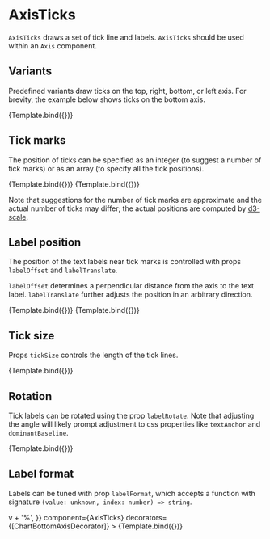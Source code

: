 
# AxisTicks

<Meta title="Core/Components/Axes/AxisTicks" />

`AxisTicks` draws a set of tick line and labels. `AxisTicks` should be used within an `Axis` component.

<ArgsTable of={AxisTicks} />

## Variants

Predefined variants draw ticks on the top, right, bottom, or left axis. For brevity, the example below shows ticks on the bottom axis.

<Canvas>
    <Story
        name="default"
        args={{
            variant: 'bottom',
        }}
        component={AxisTicks}
        decorators={[ChartBottomAxisDecorator]}
    >
        {Template.bind({})}
    </Story>
</Canvas>

## Tick marks

The position of ticks can be specified as an integer (to suggest a number of tick marks) or as an array (to specify all the tick positions).

<Canvas>
    <Story
        name="number"
        args={{
            variant: 'bottom',
            ticks: 10,
        }}
        component={AxisTicks}
        decorators={[ChartBottomAxisDecorator]}
    >
        {Template.bind({})}
    </Story>
    <Story
        name="positions"
        args={{
            variant: 'bottom',
            ticks: [0, 20, 50, 90, 100],
        }}
        component={AxisTicks}
        decorators={[ChartBottomAxisDecorator]}
    >
        {Template.bind({})}
    </Story>
</Canvas>

Note that suggestions for the number of tick marks are approximate and the actual number of ticks may differ; the actual positions are computed by [d3-scale](https://github.com/d3/d3-scale).

## Label position

The position of the text labels near tick marks is controlled with props `labelOffset` and `labelTranslate`.

`labelOffset` determines a perpendicular distance from the axis to the text label.
`labelTranslate` further adjusts the position in an arbitrary direction.

<Canvas>
    <Story
        name="label offset"
        args={{
            variant: 'bottom',
            labelOffset: 25,
        }}
        component={AxisTicks}
        decorators={[ChartBottomAxisDecorator]}
    >
        {Template.bind({})}
    </Story>
    <Story
        name="label translate"
        args={{
            variant: 'bottom',
            labelOffset: 5,
            labelTranslate: [10, 5],
        }}
        component={AxisTicks}
        decorators={[ChartBottomAxisDecorator]}
    >
        {Template.bind({})}
    </Story>
</Canvas>

## Tick size

Props `tickSize` controls the length of the tick lines.

<Canvas>
    <Story
        name="tick size"
        args={{
            variant: 'bottom',
            tickSize: 15,
            labelOffset: 20,
        }}
        component={AxisTicks}
        decorators={[ChartBottomAxisDecorator]}
    >
        {Template.bind({})}
    </Story>
</Canvas>

## Rotation

Tick labels can be rotated using the prop `labelRotate`. Note that adjusting the angle will likely prompt adjustment to css properties like `textAnchor` and `dominantBaseline`.

<Canvas>
    <Story
        name="rotation"
        args={{
            variant: 'bottom',
            labelOffset: 10,
            labelRotate: -90,
            labelStyle: {
                textAnchor: 'end',
                dominantBaseline: 'middle',
            },
        }}
        component={AxisTicks}
        decorators={[ChartBottomAxisDecorator]}
    >
        {Template.bind({})}
    </Story>
</Canvas>

## Label format

Labels can be tuned with prop `labelFormat`, which accepts a function with
signature `(value: unknown, index: number) => string`.

<Canvas>
    <Story
        name="format"
        args={{
            variant: 'bottom',
            labelOffset: 10,
            labelFormat: v => v + '%',
        }}
        component={AxisTicks}
        decorators={[ChartBottomAxisDecorator]}
    >
        {Template.bind({})}
    </Story>
</Canvas>
